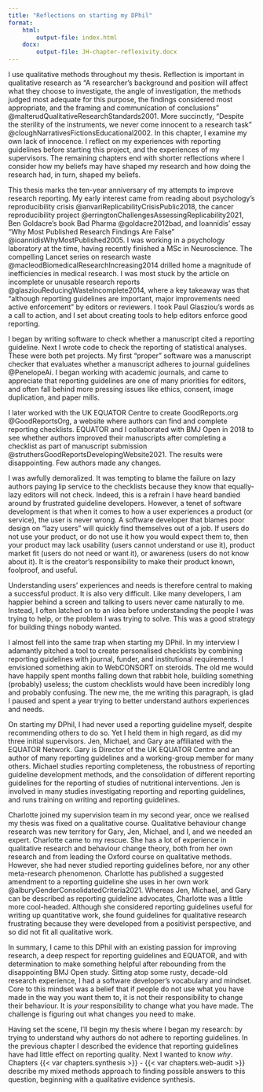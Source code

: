 ```yaml
---
title: "Reflections on starting my DPhil"
format: 
    html:
        output-file: index.html
    docx:
        output-file: JH-chapter-reflexivity.docx
---
```


I use qualitative methods throughout my thesis. Reflection is important in qualitative research as "A researcher's background and position will affect what they choose to investigate, the angle of investigation, the methods judged most adequate for this purpose, the findings considered most appropriate, and the framing and communication of conclusions" @malterudQualitativeResearchStandards2001. More succinctly, "Despite the sterility of the instruments, we never come innocent to a research task" @cloughNarrativesFictionsEducational2002. In this chapter, I examine my own lack of innocence. I reflect on my experiences with reporting guidelines before starting this project, and the experiences of my supervisors. The remaining chapters end with shorter reflections where I consider how my beliefs may have shaped my research and how doing the research had, in turn, shaped my beliefs.

This thesis marks the ten-year anniversary of my attempts to improve research reporting. My early interest came from reading about psychology's reproducibility crisis @anvariReplicabilityCrisisPublic2018, the cancer reproducibility project @erringtonChallengesAssessingReplicability2021, Ben Goldacre's book Bad Pharma @goldacre2012bad, and Ioannidis' essay "Why Most Published Research Findings Are False" @ioannidisWhyMostPublished2005. I was working in a psychology laboratory at the time, having recently finished a MSc in Neuroscience. The compelling Lancet series on research waste @macleodBiomedicalResearchIncreasing2014 drilled home a magnitude of inefficiencies in medical research. I was most stuck by the article on incomplete or unusable research reports @glasziouReducingWasteIncomplete2014, where a key takeaway was that "although reporting guidelines are important, major improvements need active enforcement" by editors or reviewers. I took Paul Glasziou's words as a call to action, and I set about creating tools to help editors enforce good reporting. 

I began by writing software to check whether a manuscript cited a reporting guideline. Next I wrote code to check the reporting of statistical analyses. These were both pet projects. My first "proper" software was a manuscript checker that evaluates whether a manuscript adheres to journal guidelines @PenelopeAi. I began working with academic journals, and came to appreciate that reporting guidelines are one of many priorities for editors, and often fall behind more pressing issues like ethics, consent, image duplication, and paper mills. 

I later worked with the UK EQUATOR Centre to create GoodReports.org @GoodReportsOrg, a website where authors can find and complete reporting checklists. EQUATOR and I collaborated with BMJ Open in 2018 to see whether authors improved their manuscripts after completing a checklist as part of manuscript submission @struthersGoodReportsDevelopingWebsite2021. The results were disappointing. Few authors made any changes. 

I was awfully demoralized. It was tempting to blame the failure on lazy authors paying lip service to the checklists because they know that equally-lazy editors will not check. Indeed, this is a refrain I have heard bandied around by frustrated guideline developers. However, a tenet of software development is that when it comes to how a user experiences a product (or service), the user is never wrong. A software developer that blames poor design on "lazy users" will quickly find themselves out of a job. If users do not use your product, or do not use it how you would expect them to, then your product may lack usability (users cannot understand or use it), product market fit (users do not need or want it), or awareness (users do not know about it). It is the creator's responsibility to make their product known, foolproof, and useful. 

Understanding users' experiences and needs is therefore central to making a successful product. It is also very difficult. Like many developers, I am happier behind a screen and talking to users never came naturally to me. Instead, I often latched on to an idea before understanding the people I was trying to help, or the problem I was trying to solve. This was a good strategy for building things nobody wanted.

I almost fell into the same trap when starting my DPhil. In my interview I adamantly pitched a tool to create personalised checklists by combining reporting guidelines with journal, funder, and institutional requirements. I envisioned something akin to WebCONSORT on steroids. The old me would have happily spent months falling down that rabbit hole, building something (probably) useless; the custom checklists would have been incredibly long and probably confusing. The new me, the me writing this paragraph, is glad I paused and spent a year trying to better understand authors experiences and needs.

On starting my DPhil, I had never used a reporting guideline myself, despite recommending others to do so. Yet I held them in high regard, as did my three initial supervisors. Jen, Michael, and Gary are affiliated with the EQUATOR Network. Gary is Director of the UK EQUATOR Centre and an author of many reporting guidelines and a working-group member for many others. Michael studies reporting completeness, the robustness of reporting guideline development methods, and the consolidation of different reporting guidelines for the reporting of studies of nutritional interventions. Jen is involved in many studies investigating reporting and reporting guidelines, and runs training on writing and reporting guidelines.

Charlotte joined my supervision team in my second year, once we realised my thesis was fixed on a qualitative course. Qualitative behaviour change research was new territory for Gary, Jen, Michael, and I, and we needed an expert. Charlotte came to my rescue. She has a lot of experience in qualitative research and behaviour change theory, both from her own research and from leading the Oxford course on qualitative methods. However, she had never studied reporting guidelines before, nor any other meta-research phenomenon. Charlotte has published a suggested amendment to a reporting guideline she uses in her own work @alburyGenderConsolidatedCriteria2021. Whereas Jen, Michael, and Gary can be described as reporting guideline advocates, Charlotte was a little more cool-headed. Although she considered reporting guidelines useful for writing up quantitative work, she found guidelines for qualitative research frustrating because they were developed from a positivist perspective, and so did not fit all qualitative work.

In summary, I came to this DPhil with an existing passion for improving research, a deep respect for reporting guidelines and EQUATOR, and with determination to make something helpful after rebounding from the disappointing BMJ Open study. Sitting atop some rusty, decade-old research experience, I had a software developer's vocabulary and mindset. Core to this mindset was a belief that if people do not use what you have made in the way you want them to, it is not their responsibility to change their behaviour. It is _your_ responsibility to change what you have made. The challenge is figuring out what changes you need to make. 

Having set the scene, I'll begin my thesis where I began my research: by trying to understand why authors do not adhere to reporting guidelines. In the previous chapter I described the evidence that reporting guidelines have had little effect on reporting quality. Next I wanted to know _why_. Chapters {{< var chapters.synthesis >}} - {{< var chapters.web-audit >}} describe my mixed methods approach to finding possible answers to this question, beginning with a qualitative evidence synthesis.